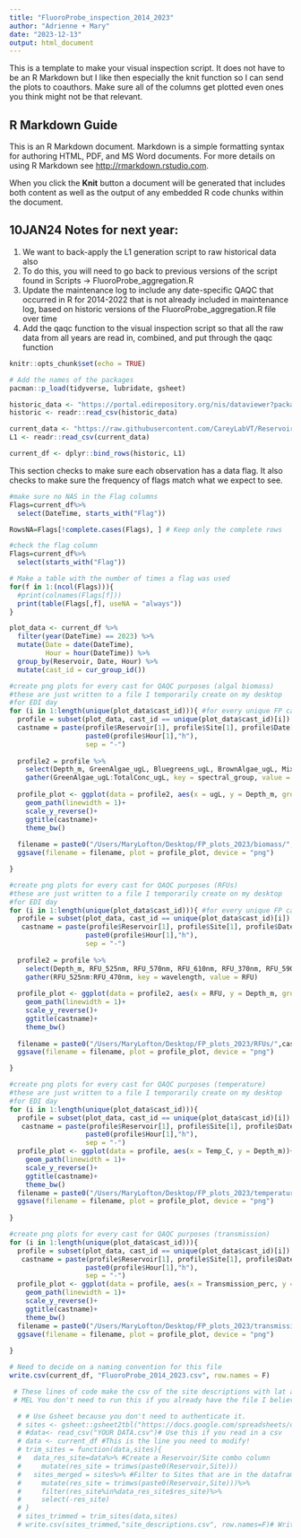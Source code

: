 ```yaml
---
title: "FluoroProbe_inspection_2014_2023"
author: "Adrienne + Mary"
date: "2023-12-13"
output: html_document
---
```


This is a template to make your visual inspection script. It does not have to be an R Markdown but I like then especially the knit function so I can send the plots to coauthors. Make sure all of the columns get plotted even ones you think might not be that relevant. 

## R Markdown Guide

This is an R Markdown document. Markdown is a simple formatting syntax for authoring HTML, PDF, and MS Word documents. For more details on using R Markdown see <http://rmarkdown.rstudio.com>.

When you click the **Knit** button a document will be generated that includes both content as well as the output of any embedded R code chunks within the document.

## 10JAN24 Notes for next year:
1. We want to back-apply the L1 generation script to raw historical data also
2. To do this, you will need to go back to previous versions of the script found in Scripts -> FluoroProbe_aggregation.R
3. Update the maintenance log to include any date-specific QAQC that occurred in R for 2014-2022 that is not already included in maintenance log, based on historic versions of the FluoroProbe_aggregation.R file over time
4. Add the qaqc function to the visual inspection script so that all the raw data from all years are read in, combined, and put through the qaqc function

```r

knitr::opts_chunk$set(echo = TRUE)

# Add the names of the packages 
pacman::p_load(tidyverse, lubridate, gsheet)
```



```r
historic_data <- "https://portal.edirepository.org/nis/dataviewer?packageid=edi.272.7&entityid=001cb516ad3e8cbabe1fdcf6826a0a45"
historic <- readr::read_csv(historic_data)
```


```r
current_data <- "https://raw.githubusercontent.com/CareyLabVT/Reservoirs/master/Data/DataNotYetUploadedToEDI/Raw_fluoroprobe/fluoroprobe_L1.csv"
L1 <- readr::read_csv(current_data)
```

```r

current_df <- dplyr::bind_rows(historic, L1)

```

This section checks to make sure each observation has a data flag. It also checks to make sure the frequency of flags match what we expect to see. 

```r

#make sure no NAS in the Flag columns
Flags=current_df%>%
  select(DateTime, starts_with("Flag"))

RowsNA=Flags[!complete.cases(Flags), ] # Keep only the complete rows

#check the flag column
Flags=current_df%>%
  select(starts_with("Flag"))

# Make a table with the number of times a flag was used
for(f in 1:(ncol(Flags))){
  #print(colnames(Flags[f]))
  print(table(Flags[,f], useNA = "always"))
}

```
```r
plot_data <- current_df %>%
  filter(year(DateTime) == 2023) %>%
  mutate(Date = date(DateTime),
         Hour = hour(DateTime)) %>%
  group_by(Reservoir, Date, Hour) %>%
  mutate(cast_id = cur_group_id())

```


```r
#create png plots for every cast for QAQC purposes (algal biomass)
#these are just written to a file I temporarily create on my desktop
#for EDI day
for (i in 1:length(unique(plot_data$cast_id))){ #for every unique FP cast
  profile = subset(plot_data, cast_id == unique(plot_data$cast_id)[i])
  castname = paste(profile$Reservoir[1], profile$Site[1], profile$Date[1],
                   paste0(profile$Hour[1],"h"),
                   sep = "-")
  
  profile2 = profile %>%
    select(Depth_m, GreenAlgae_ugL, Bluegreens_ugL, BrownAlgae_ugL, MixedAlgae_ugL, YellowSubstances_ugL, TotalConc_ugL)%>%
    gather(GreenAlgae_ugL:TotalConc_ugL, key = spectral_group, value = ugL)
  
  profile_plot <- ggplot(data = profile2, aes(x = ugL, y = Depth_m, group = spectral_group, colour = spectral_group))+
    geom_path(linewidth = 1)+
    scale_y_reverse()+
    ggtitle(castname)+
    theme_bw()
  
  filename = paste0("/Users/MaryLofton/Desktop/FP_plots_2023/biomass/",castname,".png")
  ggsave(filename = filename, plot = profile_plot, device = "png")

}

#create png plots for every cast for QAQC purposes (RFUs)
#these are just written to a file I temporarily create on my desktop
#for EDI day
for (i in 1:length(unique(plot_data$cast_id))){ #for every unique FP cast
  profile = subset(plot_data, cast_id == unique(plot_data$cast_id)[i])
   castname = paste(profile$Reservoir[1], profile$Site[1], profile$Date[1],
                   paste0(profile$Hour[1],"h"),
                   sep = "-")
  
  profile2 = profile %>%
    select(Depth_m, RFU_525nm, RFU_570nm, RFU_610nm, RFU_370nm, RFU_590nm, RFU_470nm)%>%
    gather(RFU_525nm:RFU_470nm, key = wavelength, value = RFU)
  
  profile_plot <- ggplot(data = profile2, aes(x = RFU, y = Depth_m, group = wavelength, colour = wavelength))+
    geom_path(linewidth = 1)+
    scale_y_reverse()+
    ggtitle(castname)+
    theme_bw()
  
  filename = paste0("/Users/MaryLofton/Desktop/FP_plots_2023/RFUs/",castname,".png")
  ggsave(filename = filename, plot = profile_plot, device = "png")

}

#create png plots for every cast for QAQC purposes (temperature)
#these are just written to a file I temporarily create on my desktop
#for EDI day
for (i in 1:length(unique(plot_data$cast_id))){
  profile = subset(plot_data, cast_id == unique(plot_data$cast_id)[i])
   castname = paste(profile$Reservoir[1], profile$Site[1], profile$Date[1],
                   paste0(profile$Hour[1],"h"),
                   sep = "-")
  profile_plot <- ggplot(data = profile, aes(x = Temp_C, y = Depth_m))+
    geom_path(linewidth = 1)+
    scale_y_reverse()+
    ggtitle(castname)+
    theme_bw()
  filename = paste0("/Users/MaryLofton/Desktop/FP_plots_2023/temperature/",castname,".png")
  ggsave(filename = filename, plot = profile_plot, device = "png")
  
}

#create png plots for every cast for QAQC purposes (transmission)
for (i in 1:length(unique(plot_data$cast_id))){
  profile = subset(plot_data, cast_id == unique(plot_data$cast_id)[i])
   castname = paste(profile$Reservoir[1], profile$Site[1], profile$Date[1],
                   paste0(profile$Hour[1],"h"),
                   sep = "-")
  profile_plot <- ggplot(data = profile, aes(x = Transmission_perc, y = Depth_m))+
    geom_path(linewidth = 1)+
    scale_y_reverse()+
    ggtitle(castname)+
    theme_bw()
  filename = paste0("/Users/MaryLofton/Desktop/FP_plots_2023/transmission/",castname,".png")
  ggsave(filename = filename, plot = profile_plot, device = "png")
  
}
```

```r
# Need to decide on a naming convention for this file
write.csv(current_df, "FluoroProbe_2014_2023.csv", row.names = F)

```

```r
 # These lines of code make the csv of the site descriptions with lat and long
 # MEL You don't need to run this if you already have the file I believe?

  # # Use Gsheet because you don't need to authenticate it. 
  # sites <- gsheet::gsheet2tbl("https://docs.google.com/spreadsheets/d/1TlQRdjmi_lzwFfQ6Ovv1CAozmCEkHumDmbg_L4A2e-8/edit#gid=1244423834")
  # #data<- read_csv("YOUR DATA.csv")# Use this if you read in a csv
  # data <- current_df #This is the line you need to modify!
  # trim_sites = function(data,sites){
  #   data_res_site=data%>% #Create a Reservoir/Site combo column
  #     mutate(res_site = trimws(paste0(Reservoir,Site)))
  #   sites_merged = sites%>% #Filter to Sites that are in the dataframe
  #     mutate(res_site = trimws(paste0(Reservoir,Site)))%>%
  #     filter(res_site%in%data_res_site$res_site)%>%
  #     select(-res_site)
  # }
  # sites_trimmed = trim_sites(data,sites) 
  # write.csv(sites_trimmed,"site_descriptions.csv", row.names=F)# Write to file

```

